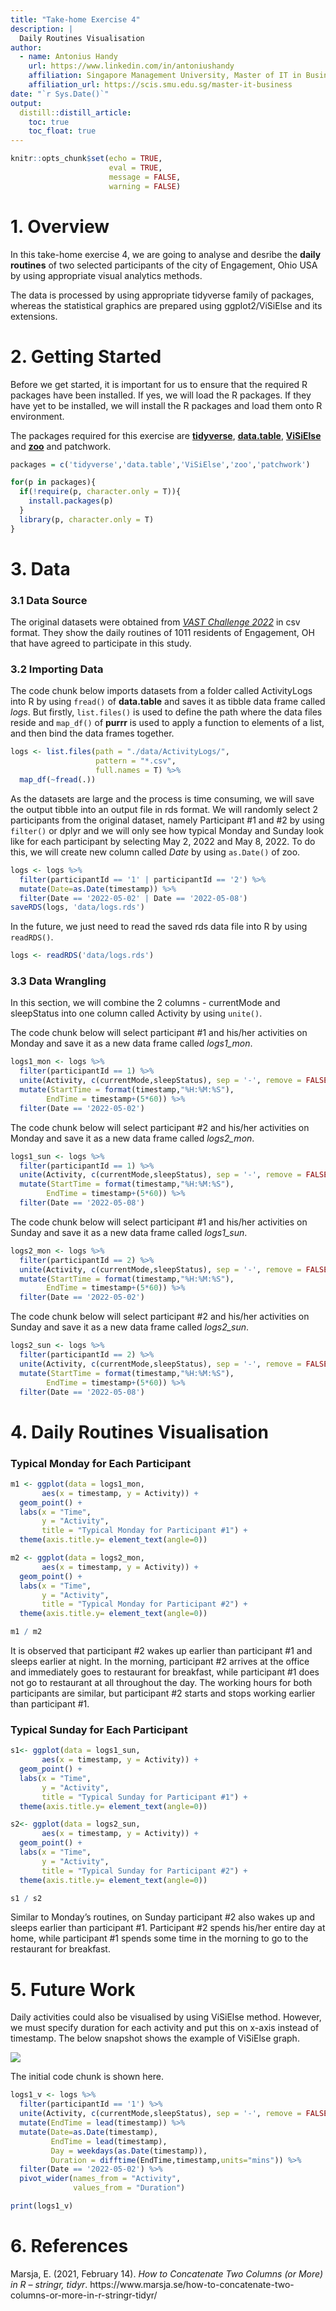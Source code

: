 ```yaml
---
title: "Take-home Exercise 4"
description: |
  Daily Routines Visualisation
author:
  - name: Antonius Handy 
    url: https://www.linkedin.com/in/antoniushandy
    affiliation: Singapore Management University, Master of IT in Business
    affiliation_url: https://scis.smu.edu.sg/master-it-business
date: "`r Sys.Date()`"
output: 
  distill::distill_article:
    toc: true
    toc_float: true
---
```


```r
knitr::opts_chunk$set(echo = TRUE,
                      eval = TRUE,
                      message = FALSE,
                      warning = FALSE)
```

# 1. Overview

In this take-home exercise 4, we are going to analyse and desribe the **daily routines** of two selected participants of the city of Engagement, Ohio USA by using appropriate visual analytics methods.

The data is processed by using appropriate tidyverse family of packages, whereas the statistical graphics are prepared using ggplot2/ViSiElse and its extensions.

# 2. Getting Started

Before we get started, it is important for us to ensure that the required R packages have been installed. If yes, we will load the R packages. If they have yet to be installed, we will install the R packages and load them onto R environment.

The packages required for this exercise are [**tidyverse**](https://www.tidyverse.org/), [**data.table**](https://rdatatable.gitlab.io/data.table/index.html), [**ViSiElse**](https://cran.r-project.org/web/packages/ViSiElse/index.html) and [**zoo**](https://cran.r-project.org/web/packages/zoo/zoo.pdf) and patchwork.

```r
packages = c('tidyverse','data.table','ViSiElse','zoo','patchwork')

for(p in packages){
  if(!require(p, character.only = T)){
    install.packages(p)
  }
  library(p, character.only = T)
}
```

# 3. Data

### 3.1 Data Source
The original datasets were obtained from [*VAST Challenge 2022*](https://vast-challenge.github.io/2022/index.html) in csv format. They show the daily routines of 1011 residents of Engagement, OH that have agreed to participate in this study.

### 3.2 Importing Data

The code chunk below imports datasets from a folder called ActivityLogs into R by using `fread()` of **data.table** and saves it as tibble data frame called *logs*. But firstly, `list.files()` is used to define the path where the data files reside and `map_df()` of **purrr** is used to apply a function to elements of a list, and then bind the data frames together.

```r
logs <- list.files(path = "./data/ActivityLogs/",
                   pattern = "*.csv",
                   full.names = T) %>%
  map_df(~fread(.))
```

As the datasets are large and the process is time consuming, we will save the output tibble into an output file in rds format.
We will randomly select 2 participants from the original dataset, namely Participant #1 and #2 by using `filter()` or dplyr and we will only see how typical Monday and Sunday look like for each participant by selecting May 2, 2022 and May 8, 2022. To do this, we will create new column called *Date* by using `as.Date()` of zoo.

```r
logs <- logs %>%
  filter(participantId == '1' | participantId == '2') %>%
  mutate(Date=as.Date(timestamp)) %>%
  filter(Date == '2022-05-02' | Date == '2022-05-08')
saveRDS(logs, 'data/logs.rds')
```

In the future, we just need to read the saved rds data file into R by using `readRDS()`.

```r
logs <- readRDS('data/logs.rds')
```

### 3.3 Data Wrangling

In this section, we will combine the 2 columns - currentMode and sleepStatus into one column called Activity by using `unite()`.

The code chunk below will select participant #1 and his/her activities on Monday and save it as a new data frame called *logs1_mon*.

```r
logs1_mon <- logs %>%
  filter(participantId == 1) %>%
  unite(Activity, c(currentMode,sleepStatus), sep = '-', remove = FALSE) %>%
  mutate(StartTime = format(timestamp,"%H:%M:%S"),
        EndTime = timestamp+(5*60)) %>%
  filter(Date == '2022-05-02')
```

The code chunk below will select participant #2 and his/her activities on Monday and save it as a new data frame called *logs2_mon*.

```r
logs1_sun <- logs %>%
  filter(participantId == 1) %>%
  unite(Activity, c(currentMode,sleepStatus), sep = '-', remove = FALSE) %>%
  mutate(StartTime = format(timestamp,"%H:%M:%S"),
        EndTime = timestamp+(5*60)) %>%
  filter(Date == '2022-05-08')
```

The code chunk below will select participant #1 and his/her activities on Sunday and save it as a new data frame called *logs1_sun*.

```r
logs2_mon <- logs %>%
  filter(participantId == 2) %>%
  unite(Activity, c(currentMode,sleepStatus), sep = '-', remove = FALSE) %>%
  mutate(StartTime = format(timestamp,"%H:%M:%S"),
        EndTime = timestamp+(5*60)) %>%
  filter(Date == '2022-05-02')
```

The code chunk below will select participant #2 and his/her activities on Sunday and save it as a new data frame called *logs2_sun*.

```r
logs2_sun <- logs %>%
  filter(participantId == 2) %>%
  unite(Activity, c(currentMode,sleepStatus), sep = '-', remove = FALSE) %>%
  mutate(StartTime = format(timestamp,"%H:%M:%S"),
        EndTime = timestamp+(5*60)) %>%
  filter(Date == '2022-05-08')
```

# 4. Daily Routines Visualisation

### Typical Monday for Each Participant

```r
m1 <- ggplot(data = logs1_mon,
       aes(x = timestamp, y = Activity)) +
  geom_point() +
  labs(x = "Time",
       y = "Activity",
       title = "Typical Monday for Participant #1") +
  theme(axis.title.y= element_text(angle=0))

m2 <- ggplot(data = logs2_mon,
       aes(x = timestamp, y = Activity)) +
  geom_point() +
  labs(x = "Time",
       y = "Activity",
       title = "Typical Monday for Participant #2") +
  theme(axis.title.y= element_text(angle=0))

m1 / m2
```
It is observed that participant #2 wakes up earlier than participant #1 and sleeps earlier at night. In the morning, participant #2 arrives at the office and immediately goes to restaurant for breakfast, while participant #1 does not go to restaurant at all throughout the day. The working hours for both participants are similar, but participant #2 starts and stops working earlier than participant #1.

### Typical Sunday for Each Participant

```r
s1<- ggplot(data = logs1_sun,
       aes(x = timestamp, y = Activity)) +
  geom_point() +
  labs(x = "Time",
       y = "Activity",
       title = "Typical Sunday for Participant #1") +
  theme(axis.title.y= element_text(angle=0))

s2<- ggplot(data = logs2_sun,
       aes(x = timestamp, y = Activity)) +
  geom_point() +
  labs(x = "Time",
       y = "Activity",
       title = "Typical Sunday for Participant #2") +
  theme(axis.title.y= element_text(angle=0))

s1 / s2
```
Similar to Monday's routines, on Sunday participant #2 also wakes up and sleeps earlier than participant #1. Participant #2 spends his/her entire day at home, while participant #1 spends some time in the morning to go to the restaurant for breakfast.

# 5. Future Work

Daily activities could also be visualised by using ViSiElse method. However, we must specify duration for each activity and put this on x-axis instead of timestamp. The below snapshot shows the example of ViSiElse graph.

![](image/visielse_ref.png)

The initial code chunk is shown here.

```r
logs1_v <- logs %>%
  filter(participantId == '1') %>%
  unite(Activity, c(currentMode,sleepStatus), sep = '-', remove = FALSE) %>%
  mutate(EndTime = lead(timestamp)) %>%
  mutate(Date=as.Date(timestamp),
         EndTime = lead(timestamp),
         Day = weekdays(as.Date(timestamp)),
         Duration = difftime(EndTime,timestamp,units="mins")) %>%
  filter(Date == '2022-05-02') %>%
  pivot_wider(names_from = "Activity",
              values_from = "Duration")

print(logs1_v)
```

# 6. References

Marsja, E. (2021, February 14). *How to Concatenate Two Columns (or More) in R – stringr, tidyr*. https://www.marsja.se/how-to-concatenate-two-columns-or-more-in-r-stringr-tidyr/

